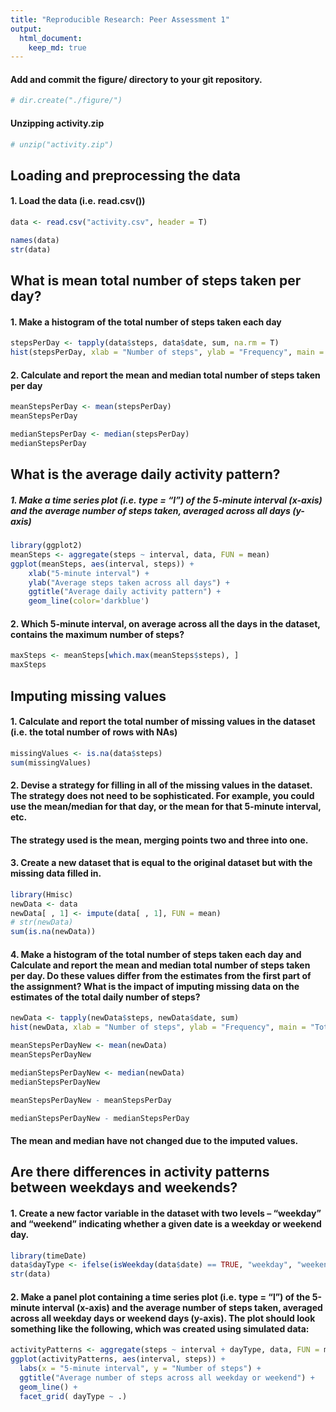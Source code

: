 ```yaml
---
title: "Reproducible Research: Peer Assessment 1"
output: 
  html_document:
    keep_md: true
---
```


#### Add and commit the figure/ directory to your git repository.
```r
# dir.create("./figure/")
```

#### Unzipping activity.zip
```r
# unzip("activity.zip")
```


## Loading and preprocessing the data

#### 1. Load the data (i.e. read.csv())
```r
data <- read.csv("activity.csv", header = T)
```
```r
names(data)
str(data)
```



## What is mean total number of steps taken per day?

#### 1. Make a histogram of the total number of steps taken each day 
```r
stepsPerDay <- tapply(data$steps, data$date, sum, na.rm = T)
hist(stepsPerDay, xlab = "Number of steps", ylab = "Frequency", main = "Total number of steps per day", col = "gray")
```

#### 2. Calculate and report the mean and median total number of steps taken per day

```r
meanStepsPerDay <- mean(stepsPerDay)
meanStepsPerDay
```
```r
medianStepsPerDay <- median(stepsPerDay)
medianStepsPerDay
```




## What is the average daily activity pattern?

##### 1. Make a time series plot (i.e. type = "l") of the 5-minute interval (x-axis) and the average number of steps taken, averaged across all days (y-axis)

```r
library(ggplot2)
meanSteps <- aggregate(steps ~ interval, data, FUN = mean)
ggplot(meanSteps, aes(interval, steps)) +
    xlab("5-minute interval") + 
    ylab("Average steps taken across all days") + 
    ggtitle("Average daily activity pattern") +
    geom_line(color='darkblue')
```





#### 2. Which 5-minute interval, on average across all the days in the dataset, contains the maximum number of steps?

```r
maxSteps <- meanSteps[which.max(meanSteps$steps), ]
maxSteps
```



## Imputing missing values

#### 1. Calculate and report the total number of missing values in the dataset (i.e. the total number of rows with NAs)

```r
missingValues <- is.na(data$steps)
sum(missingValues)
```



#### 2. Devise a strategy for filling in all of the missing values in the dataset. The strategy does not need to be sophisticated. For example, you could use the mean/median for that day, or the mean for that 5-minute interval, etc.

#### The strategy used is the mean, merging points two and three into one.

#### 3. Create a new dataset that is equal to the original dataset but with the missing data filled in.

```r
library(Hmisc)
newData <- data
newData[ , 1] <- impute(data[ , 1], FUN = mean) 
# str(newData)
sum(is.na(newData))
```


#### 4. Make a histogram of the total number of steps taken each day and Calculate and report the mean and median total number of steps taken per day. Do these values differ from the estimates from the first part of the assignment? What is the impact of imputing missing data on the estimates of the total daily number of steps?

```r
newData <- tapply(newData$steps, newData$date, sum)
hist(newData, xlab = "Number of steps", ylab = "Frequency", main = "Total number of steps per day", col = "blue")
```

```r
meanStepsPerDayNew <- mean(newData)
meanStepsPerDayNew
```

```r
medianStepsPerDayNew <- median(newData)
medianStepsPerDayNew
```

```r
meanStepsPerDayNew - meanStepsPerDay
```


```r
medianStepsPerDayNew - medianStepsPerDay
```

#### The mean and median have not changed due to the imputed values.



## Are there differences in activity patterns between weekdays and weekends?

#### 1. Create a new factor variable in the dataset with two levels -- "weekday" and "weekend" indicating whether a given date is a weekday or weekend day.

```r
library(timeDate)
data$dayType <- ifelse(isWeekday(data$date) == TRUE, "weekday", "weekend")
str(data)
```



#### 2. Make a panel plot containing a time series plot (i.e. type = "l") of the 5-minute interval (x-axis) and the average number of steps taken, averaged across all weekday days or weekend days (y-axis). The plot should look something like the following, which was created using simulated data:

```r
activityPatterns <- aggregate(steps ~ interval + dayType, data, FUN = mean)
ggplot(activityPatterns, aes(interval, steps)) +
  labs(x = "5-minute interval", y = "Number of steps") +
  ggtitle("Average number of steps across all weekday or weekend") +
  geom_line() +
  facet_grid( dayType ~ .)
```




